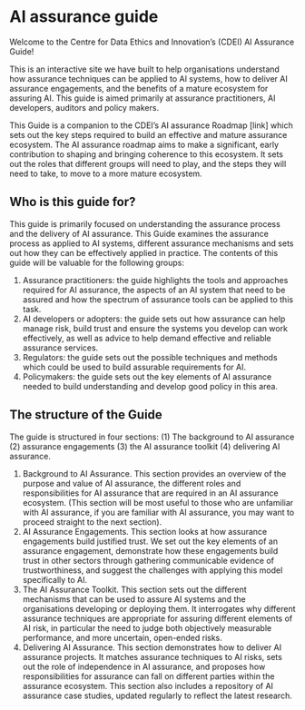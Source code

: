 
<CookieBanner />

# AI assurance guide

Welcome to the Centre for Data Ethics and Innovation’s (CDEI) AI Assurance Guide!

This is an interactive site we have built to help organisations understand how assurance techniques can be applied to AI systems, how to deliver AI assurance engagements, and the benefits of a mature ecosystem for assuring AI. This guide is aimed primarily at assurance practitioners, AI developers, auditors and policy makers.

This Guide is a companion to the CDEI’s AI assurance Roadmap [link] which sets out the key steps required to build an effective and mature assurance ecosystem. The AI assurance roadmap aims to make a significant, early contribution to shaping and bringing coherence to this ecosystem. It sets out the roles that different groups will need to play, and the steps they will need to take, to move to a more mature ecosystem.

## Who is this guide for?

This guide is primarily focused on understanding the assurance process and the delivery of AI assurance. This Guide examines the assurance process as applied to AI systems, different assurance mechanisms and sets out how they can be effectively applied in practice. The contents of this guide will be valuable for the following groups:

1. Assurance practitioners: the guide highlights the tools and approaches required for AI assurance, the aspects of an AI system that need to be assured and how the spectrum of assurance tools can be applied to this task.
2. AI developers or adopters: the guide sets out how assurance can help manage risk, build trust and ensure the systems you develop can work effectively, as well as advice to help demand effective and reliable assurance services.
3. Regulators: the guide sets out the possible techniques and methods which could be used to build assurable requirements for AI.
4. Policymakers: the guide sets out the key elements of AI assurance needed to build understanding and develop good policy in this area.

## The structure of the Guide

The guide is structured in four sections: (1) The background to AI assurance (2) assurance engagements (3) the AI assurance toolkit (4) delivering AI assurance.

1. Background to AI Assurance. This section provides an overview of the purpose and value of AI assurance, the different roles and responsibilities for AI assurance that are required in an AI assurance ecosystem. (This section will be most useful to those who are unfamiliar with AI assurance, if you are familiar with AI assurance, you may want to proceed straight to the next section).
2. AI Assurance Engagements. This section looks at how assurance engagements build justified trust. We set out the key elements of an assurance engagement, demonstrate how these engagements build trust in other sectors through gathering communicable evidence of trustworthiness, and suggest the challenges with applying this model specifically to AI.
3. The AI Assurance Toolkit. This section sets out the different mechanisms that can be used to assure AI systems and the organisations developing or deploying them. It interrogates why different assurance techniques are appropriate for assuring different elements of AI risk, in particular the need to judge both objectively measurable performance, and more uncertain, open-ended risks.
4. Delivering AI Assurance. This section demonstrates how to deliver AI assurance projects. It matches assurance techniques to AI risks, sets out the role of independence in AI assurance, and proposes how responsibilities for assurance can fall on different parties within the assurance ecosystem. This section also includes a repository of AI assurance case studies, updated regularly to reflect the latest research.

<License />
